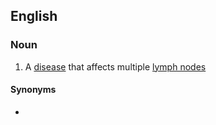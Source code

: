 ==English==

===Noun===
{{en-noun|polyadenoses}}

# {{label|en|medicine}} A [[disease]] that affects multiple [[lymph node]]s

====Synonyms====
* {{l|en|polyadenopathy}}